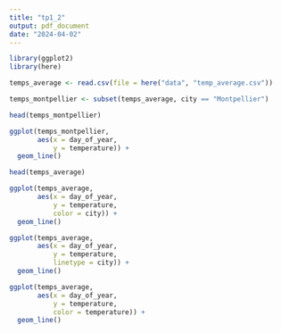 ```yaml
---
title: "tp1_2"
output: pdf_document
date: "2024-04-02"
---
```

```r
library(ggplot2)
library(here)
```

```r
temps_average <- read.csv(file = here("data", "temp_average.csv"))
```

```r
temps_montpellier <- subset(temps_average, city == "Montpellier")
```

```r
head(temps_montpellier)
```

```r
ggplot(temps_montpellier,
       aes(x = day_of_year,              
           y = temperature)) +              
  geom_line()
```


```r
head(temps_average)

```

```r
ggplot(temps_average,
       aes(x = day_of_year,              
           y = temperature,
           color = city)) +              
  geom_line()
```

```r
ggplot(temps_average,
       aes(x = day_of_year,              
           y = temperature,
           linetype = city)) +              
  geom_line()
```

```r
ggplot(temps_average,
       aes(x = day_of_year,              
           y = temperature,
           color = temperature)) +              
  geom_line()
```

